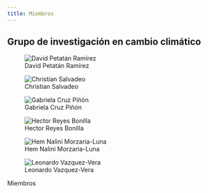 ```yaml
---
title: Miembros
---
```


## Grupo de investigación en cambio climático

::: {#fig-members layout-ncol=3}

![David Petatán Ramírez](https://user-images.githubusercontent.com/11339490/282316750-116af0c2-1605-4fb6-9337-e672ff04a920.JPG){#fig-hanno}

![Christian Salvadeo](https://user-images.githubusercontent.com/11339490/282316750-116af0c2-1605-4fb6-9337-e672ff04a920.JPG){#fig-hanno}

![Gabriela Cruz Piñón](https://user-images.githubusercontent.com/11339490/282316750-116af0c2-1605-4fb6-9337-e672ff04a920.JPG){#fig-hanno}

![Hector Reyes Bonilla](https://user-images.githubusercontent.com/11339490/282316750-116af0c2-1605-4fb6-9337-e672ff04a920.JPG){#fig-hanno}

![Hem Nalini Morzaria-Luna](https://user-images.githubusercontent.com/11339490/282316810-e8bc09b4-95ca-4530-ac03-68350e7f9474.jpg){#fig-surus}

![Leonardo Vazquez-Vera](https://user-images.githubusercontent.com/11339490/282316750-116af0c2-1605-4fb6-9337-e672ff04a920.JPG){#fig-hanno}


Miembros
:::
